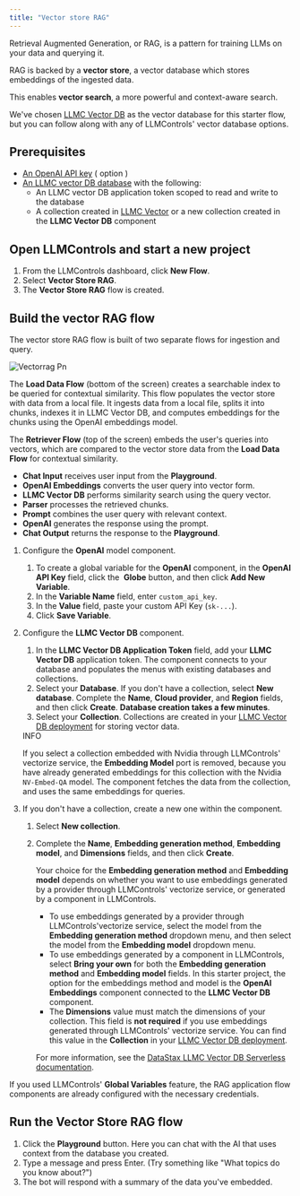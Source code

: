```yaml
---
title: "Vector store RAG"
---
```


Retrieval Augmented Generation, or RAG, is a pattern for training LLMs on your data and querying it.

RAG is backed by a **vector store**, a vector database which stores embeddings of the ingested data.

This enables **vector search**, a more powerful and context-aware search.

We've chosen [LLMC Vector DB](https://astra.datastax.com/signup?utm_source=langflow-pre-release&utm_medium=referral&utm_campaign=langflow-announcement&utm_content=create-a-free-astra-db-account) as the vector database for this starter flow, but you can follow along with any of LLMControls' vector database options.

## **Prerequisites**[**​**](https://docs.langflow.org/vector-store-rag#prerequisites)

- [An OpenAI API key](https://platform.openai.com/) ( option )
- [An LLMC vector DB database](https://docs.datastax.com/en/astra-db-serverless/get-started/quickstart.html) with the following:
  - An LLMC vector DB application token scoped to read and write to the database
  - A collection created in [LLMC Vector](https://docs.datastax.com/en/astra-db-serverless/databases/manage-collections.html#create-collection) or a new collection created in the **LLMC Vector DB** component

## **Open LLMControls and start a new project**[**​**](https://docs.langflow.org/vector-store-rag#open-langflow-and-start-a-new-project)

1. From the LLMControls dashboard, click **New Flow**.
2. Select **Vector Store RAG**.
3. The **Vector Store RAG** flow is created.

## **Build the vector RAG flow**[**​**](https://docs.langflow.org/vector-store-rag#build-the-vector-rag-flow)

The vector store RAG flow is built of two separate flows for ingestion and query.

![Vectorrag Pn](/images/vectorrag.png)

The **Load Data Flow** (bottom of the screen) creates a searchable index to be queried for contextual similarity. This flow populates the vector store with data from a local file. It ingests data from a local file, splits it into chunks, indexes it in LLMC Vector DB, and computes embeddings for the chunks using the OpenAI embeddings model.

The **Retriever Flow** (top of the screen) embeds the user's queries into vectors, which are compared to the vector store data from the **Load Data Flow** for contextual similarity.

- **Chat Input** receives user input from the **Playground**.
- **OpenAI Embeddings** converts the user query into vector form.
- **LLMC Vector DB** performs similarity search using the query vector.
- **Parser** processes the retrieved chunks.
- **Prompt** combines the user query with relevant context.
- **OpenAI** generates the response using the prompt.
- **Chat Output** returns the response to the **Playground**.

1. Configure the **OpenAI** model component.
   1. To create a global variable for the **OpenAI** component, in the **OpenAI API Key** field, click the   **Globe** button, and then click **Add New Variable**.
   2. In the **Variable Name** field, enter `custom_api_key`.
   3. In the **Value** field, paste your custom API Key (`sk-...`).
   4. Click **Save Variable**.
2. Configure the **LLMC Vector DB** component.
   1. In the **LLMC Vector DB Application Token** field, add your **LLMC Vector DB** application token. The component connects to your database and populates the menus with existing databases and collections.
   2. Select your **Database**. If you don't have a collection, select **New database**. Complete the **Name**, **Cloud provider**, and **Region** fields, and then click **Create**. **Database creation takes a few minutes**.
   3. Select your **Collection**. Collections are created in your [LLMC Vector  DB deployment](https://astra.datastax.com/) for storing vector data.

   <Info>
     INFO

     If you select a collection embedded with Nvidia through LLMControls' vectorize service, the **Embedding Model** port is removed, because you have already generated embeddings for this collection with the Nvidia `NV-Embed-QA` model. The component fetches the data from the collection, and uses the same embeddings for queries.
   </Info>
3. If you don't have a collection, create a new one within the component.
   1. Select **New collection**.
   2. Complete the **Name**, **Embedding generation method**, **Embedding model**, and **Dimensions** fields, and then click **Create**.

      Your choice for the **Embedding generation method** and **Embedding model** depends on whether you want to use embeddings generated by a provider through LLMControls' vectorize service, or generated by a component in LLMControls.
      - To use embeddings generated by a provider through LLMControls'vectorize service, select the model from the **Embedding generation method** dropdown menu, and then select the model from the **Embedding model** dropdown menu.
      - To use embeddings generated by a component in LLMControls, select **Bring your own** for both the **Embedding generation method** and **Embedding model** fields. In this starter project, the option for the embeddings method and model is the **OpenAI Embeddings** component connected to the **LLMC Vector DB** component.
      - The **Dimensions** value must match the dimensions of your collection. This field is **not required** if you use embeddings generated through LLMControls' vectorize service. You can find this value in the **Collection** in your [LLMC Vector DB deployment](https://astra.datastax.com/).

      For more information, see the [DataStax LLMC Vector DB Serverless documentation](https://docs.datastax.com/en/astra-db-serverless/databases/embedding-generation.html).

If you used LLMControls' **Global Variables** feature, the RAG application flow components are already configured with the necessary credentials.

## **Run the Vector Store RAG flow**[**​**](https://docs.langflow.org/vector-store-rag#run-the-vector-store-rag-flow)

1. Click the **Playground** button. Here you can chat with the AI that uses context from the database you created.
2. Type a message and press Enter. (Try something like "What topics do you know about?")
3. The bot will respond with a summary of the data you've embedded.

  